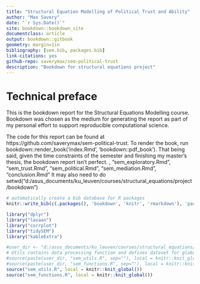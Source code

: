 ```yaml
---
title: "Structural Equation Modelling of Political Trust and Ability"
author: "Max Savery"
date: "`r Sys.Date()`"
site: bookdown::bookdown_site
documentclass: article
output: bookdown::gitbook
geometry: margin=1in
bibliography: [sem.bib, packages.bib]
link-citations: yes
github-repo: saverymax/sem-political-trust
description: "Bookdown for structural equations project"
---
```

# Technical preface

This is the bookdown report for the Structural Equations Modelling course. Bookdown was chosen 
as the medium for generating the report as part of my personal effort to support 
reproducible computational science. 

The code for this report can be found at https://github.com/saverymax/sem-political-trust.
To render the book, run bookdown::render_book('index.Rmd', 'bookdown::pdf_book'). 
That being said, given the time constraints of the semester and finishing my master's thesis, the bookdown report isn't perfect.
, "sem_exploratory.Rmd", "sem_trust.Rmd", "sem_political.Rmd",
    "sem_mediation.Rmd", "conclusion.Rmd"
It may also need to do setwd("d:/asus_documents/ku_leuven/courses/structural_equations/project/bookdown")

```r
# automatically create a bib database for R packages
knitr::write_bib(c(.packages(), 'bookdown', 'knitr', 'rmarkdown'), 'packages.bib')
```

```r
library("dplyr")    
library("lavaan")    
library("corrplot")     
library("tidySEM")
library("kableExtra")
```
```r
#user_dir <- "d:/asus_documents/ku_leuven/courses/structural_equations/project/"
# Utils contains data processing function and defines dataset for global use.
#source(paste(user_dir, "sem_utils.R", sep=""), local = knitr::knit_global())
#source(paste(user_dir, "sem_functions.R", sep=""), local = knitr::knit_global())
source("sem_utils.R", local = knitr::knit_global())
source("sem_functions.R", local = knitr::knit_global())
```

